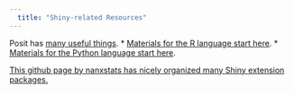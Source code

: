 ```yaml
---
  title: "Shiny-related Resources"
---
```

  
Posit has [many useful things](https://shiny.posit.co/).
* [Materials for the R language start here](https://shiny.posit.co/r/getstarted/shiny-basics/lesson1/).
* [Materials for the Python language start here](https://shiny.posit.co/py/).

[This github page by nanxstats has nicely organized many Shiny extension packages.](https://github.com/nanxstats/awesome-shiny-extensions)

